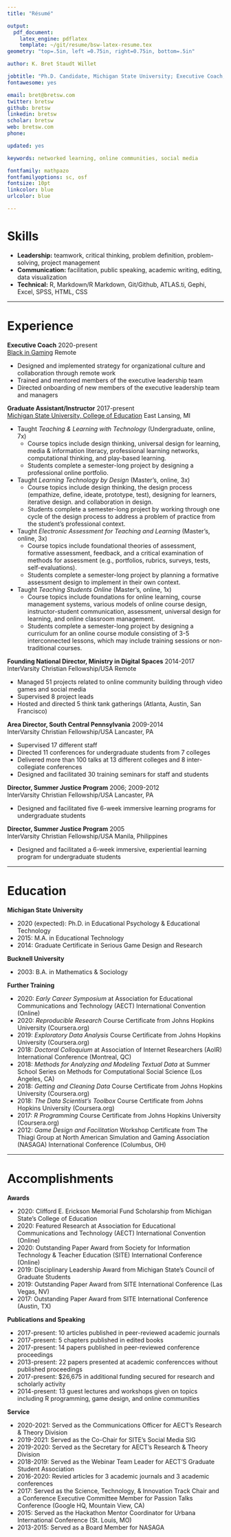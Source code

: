 ```yaml
---
title: "Résumé"

output: 
  pdf_document:
    latex_engine: pdflatex
    template: ~/git/resume/bsw-latex-resume.tex
geometry: "top=.5in, left =0.75in, right=0.75in, bottom=.5in"

author: K. Bret Staudt Willet

jobtitle: "Ph.D. Candidate, Michigan State University; Executive Coach, Black in Gaming"
fontawesome: yes

email: bret@bretsw.com
twitter: bretsw
github: bretsw
linkedin: bretsw
scholar: bretsw
web: bretsw.com
phone: 

updated: yes

keywords: networked learning, online communities, social media

fontfamily: mathpazo
fontfamilyoptions: sc, osf
fontsize: 10pt
linkcolor: blue
urlcolor: blue

---
```


# Skills

- **Leadership:** teamwork, critical thinking, problem definition, problem-solving, project management
- **Communication:** facilitation, public speaking, academic writing, editing, data visualization
- **Technical:** R, Markdown/R Markdown, Git/Github, ATLAS.ti, Gephi, Excel, SPSS, HTML, CSS

---

# Experience

**Executive Coach** \hfill 2020-present  
[Black in Gaming](http://www.blackingaming.com/) \hfill Remote 

- Designed and implemented strategy for organizational culture and collaboration through remote work
- Trained and mentored members of the executive leadership team
- Directed onboarding of new members of the executive leadership team and managers

**Graduate Assistant/Instructor** \hfill 2017-present  
[Michigan State University, College of Education](https://education.msu.edu/cepse/) \hfill East Lansing, MI  

- Taught *Teaching & Learning with Technology* (Undergraduate, online, 7x)
  - Course topics include design thinking, universal design for learning, media & information literacy, professional learning networks, computational thinking, and play-based learning. 
  - Students complete a semester-long project by designing a professional online portfolio.
- Taught *Learning Technology by Design* (Master’s, online, 3x)
  - Course topics include design thinking, the design process (empathize, define, ideate, prototype, test), designing for learners, iterative design. and collaboration in design.
  - Students complete a semester-long project by working through one cycle of the design process to address a problem of practice from the student's professional context.
- Taught *Electronic Assessment for Teaching and Learning* (Master’s, online, 3x)
  - Course topics include foundational theories of assessment, formative assessment, feedback, and a critical examination of methods for assessment (e.g., portfolios, rubrics, surveys, tests, self-evaluations).
  - Students complete a semester-long project by planning a formative assessment design to implement in their own context.
- Taught *Teaching Students Online* (Master’s, online, 1x)
  - Course topics include foundations for online learning, course management systems, various models of online course design, instructor-student communication, assessment, universal design for learning, and online classroom management.
  - Students complete a semester-long project by designing a curriculum for an online course module consisting of 3-5 interconnected lessons, which may include training sessions or non-traditional courses.

**Founding National Director, Ministry in Digital Spaces** \hfill 2014-2017  
InterVarsity Christian Fellowship/USA \hfill Remote

- Managed 51 projects related to online community building through video games and social media
- Supervised 8 project leads
- Hosted and directed 5 think tank gatherings (Atlanta, Austin, San Francisco)

**Area Director, South Central Pennsylvania** \hfill 2009-2014  
InterVarsity Christian Fellowship/USA \hfill Lancaster, PA

- Supervised 17 different staff
- Directed 11 conferences for undergraduate students from 7 colleges
- Delivered more than 100 talks at 13 different colleges and 8 inter-collegiate conferences
- Designed and facilitated 30 training seminars for staff and students

**Director, Summer Justice Program** \hfill 2006; 2009-2012  
InterVarsity Christian Fellowship/USA \hfill Lancaster, PA

- Designed and facilitated five 6-week immersive learning programs for undergraduate students

**Director, Summer Justice Program** \hfill 2005  
InterVarsity Christian Fellowship/USA  \hfill Manila, Philippines

- Designed and facilitated a 6-week immersive, experiential learning program for undergraduate students

---

# Education

**Michigan State University**

- 2020 (expected): Ph.D. in Educational Psychology & Educational Technology
- 2015: M.A. in Educational Technology
- 2014: Graduate Certificate in Serious Game Design and Research
 
**Bucknell University**

- 2003: B.A. in Mathematics & Sociology

**Further Training**

- 2020: *Early Career Symposium* at Association for Educational Communications and Technology (AECT) International Convention (Online)
- 2020: *Reproducible Research* Course Certificate from Johns Hopkins University (Coursera.org)
- 2019: *Exploratory Data Analysis* Course Certificate from Johns Hopkins University (Coursera.org)
- 2018: *Doctoral Colloquium* at Association of Internet Researchers (AoIR) International Conference (Montreal, QC)
- 2018: *Methods for Analyzing and Modeling Textual Data* at Summer School Series on Methods for Computational Social Science (Los Angeles, CA)
- 2018: *Getting and Cleaning Data* Course Certificate from Johns Hopkins University (Coursera.org)
- 2018: *The Data Scientist’s Toolbox* Course Certificate from Johns Hopkins University (Coursera.org)
- 2017: *R Programming* Course Certificate from Johns Hopkins University (Coursera.org)
- 2012: *Game Design and Facilitation* Workshop Certificate from The Thiagi Group at North American Simulation and Gaming Association (NASAGA) International Conference (Columbus, OH)

---

# Accomplishments

**Awards**

- 2020: Clifford E. Erickson Memorial Fund Scholarship from Michigan State's College of Education
- 2020: Featured Research at Association for Educational Communications and Technology (AECT) International Convention (Online)
- 2020: Outstanding Paper Award from Society for Information Technology & Teacher Education (SITE) International Conference (Online)
- 2019: Disciplinary Leadership Award from Michigan State's Council of Graduate Students
- 2019: Outstanding Paper Award from SITE International Conference (Las Vegas, NV)
- 2017: Outstanding Paper Award from SITE International Conference (Austin, TX)

**Publications and Speaking**

- 2017-present: 10 articles published in peer-reviewed academic journals
- 2017-present: 5 chapters published in edited books
- 2017-present: 14 papers published in peer-reviewed conference proceedings
- 2013-present: 22 papers presented at academic conferencces without published proceedings
- 2017-present: $26,675 in additional funding secured for research and scholarly activity
- 2014-present: 13 guest lectures and workshops given on topics including R programming, game design, and online communities

**Service**

- 2020-2021: Served as the Communications Officer for AECT's Research & Theory Division
- 2019-2021: Served as the Co-Chair for SITE's Social Media SIG
- 2019-2020: Served as the Secretary for AECT's Research & Theory Division
- 2018-2019: Served as the Webinar Team Leader for AECT'S Graduate Student Association
- 2016-2020: Revied articles for 3 academic journals and 3 academic conferences
- 2017: Served as the Science, Technology, & Innovation Track Chair and a Conference Executive Committee Member for Passion Talks Conference (Google HQ, Mountain View, CA)
- 2015: Served as the Hackathon Mentor Coordinator for Urbana International Conference (St. Louis, MO)
- 2013-2015: Served as a Board Member for NASAGA
